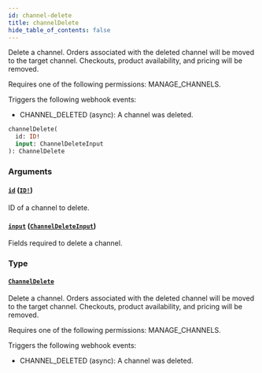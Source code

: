```yaml
---
id: channel-delete
title: channelDelete
hide_table_of_contents: false
---
```


Delete a channel. Orders associated with the deleted channel will be moved to the target channel. Checkouts, product availability, and pricing will be removed.

Requires one of the following permissions: MANAGE_CHANNELS.

Triggers the following webhook events:

- CHANNEL_DELETED (async): A channel was deleted.

```graphql
channelDelete(
  id: ID!
  input: ChannelDeleteInput
): ChannelDelete
```

### Arguments

#### [`id`](#) ([`ID!`](../../../developer/api-reference/scalars/id))

ID of a channel to delete.

#### [`input`](#) ([`ChannelDeleteInput`](../../../developer/api-reference/inputs/channel-delete-input))

Fields required to delete a channel.

### Type

#### [`ChannelDelete`](../../../developer/api-reference/objects/channel-delete)

Delete a channel. Orders associated with the deleted channel will be moved to the target channel. Checkouts, product availability, and pricing will be removed.

Requires one of the following permissions: MANAGE_CHANNELS.

Triggers the following webhook events:

- CHANNEL_DELETED (async): A channel was deleted.
